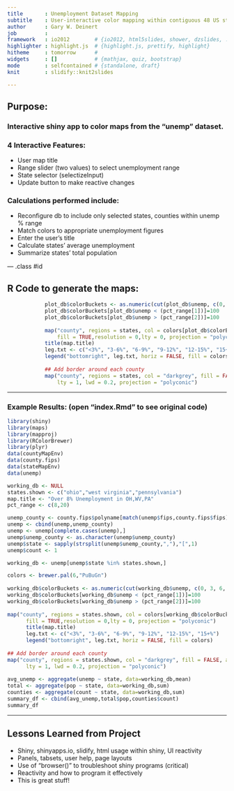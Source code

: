 ```yaml
---
title       : Unemployment Dataset Mapping
subtitle    : User-interactive color mapping within contiguous 48 US states   
author      : Gary W. Deinert
job         : 
framework   : io2012        # {io2012, html5slides, shower, dzslides, ...}
highlighter : highlight.js  # {highlight.js, prettify, highlight}
hitheme     : tomorrow      # 
widgets     : []            # {mathjax, quiz, bootstrap}
mode        : selfcontained # {standalone, draft}
knit        : slidify::knit2slides

---
```


## Purpose:
### Interactive shiny app to color maps from the "unemp" dataset.   

### 4 Interactive Features:
+ User map title
+ Range slider (two values) to select unemployment range
+ State selector (selectizeInput)
+ Update button to make reactive changes    

### Calculations performed include:
+ Reconfigure db to include only selected states, counties within unemp % range
+ Match colors to appropriate unemployment figures
+ Enter the user's title 
+ Calculate states' average unemployment
+ Summarize states' total population

--- .class #id 

## R Code to generate the maps:

```r
            plot_db$colorBuckets <- as.numeric(cut(plot_db$unemp, c(0, 3, 6, 9, 12, 15, 100)))
            plot_db$colorBuckets[plot_db$unemp < (pct_range[1])]=100
            plot_db$colorBuckets[plot_db$unemp > (pct_range[2])]=100            
            
            map("county", regions = states, col = colors[plot_db$colorBuckets], 
                fill = TRUE,resolution = 0,lty = 0, projection = "polyconic")
            title(map.title)
            leg.txt <- c("<3%", "3-6%", "6-9%", "9-12%", "12-15%", "15+%")
            legend("bottomright", leg.txt, horiz = FALSE, fill = colors)
            
            ## Add border around each county
            map("county", regions = states, col = "darkgrey", fill = FALSE, add = TRUE, 
                lty = 1, lwd = 0.2, projection = "polyconic")
```

---

### Example Results: (open "index.Rmd" to see original code)
```r
library(shiny)
library(maps)
library(mapproj)
library(RColorBrewer)
library(plyr)
data(countyMapEnv)
data(county.fips)
data(stateMapEnv)
data(unemp)

working_db <- NULL
states.shown <- c("ohio","west virginia","pennsylvania")
map.title <- "Over 8% Unemployment in OH,WV,PA"
pct_range <- c(8,20)

unemp_county <- county.fips$polyname[match(unemp$fips,county.fips$fips)]      
unemp <- cbind(unemp,unemp_county)
unemp <- unemp[complete.cases(unemp),]
unemp$unemp_county <- as.character(unemp$unemp_county)
unemp$state <- sapply(strsplit(unemp$unemp_county,","),"[",1)
unemp$count <- 1

working_db <- unemp[unemp$state %in% states.shown,]

colors <- brewer.pal(6,"PuBuGn") 
                        
working_db$colorBuckets <- as.numeric(cut(working_db$unemp, c(0, 3, 6, 9, 12, 15, 100)))
working_db$colorBuckets[working_db$unemp < (pct_range[1])]=100
working_db$colorBuckets[working_db$unemp > (pct_range[2])]=100            
            
map("county", regions = states.shown, col = colors[working_db$colorBuckets], 
      fill = TRUE,resolution = 0,lty = 0, projection = "polyconic")
      title(map.title)
      leg.txt <- c("<3%", "3-6%", "6-9%", "9-12%", "12-15%", "15+%")
      legend("bottomright", leg.txt, horiz = FALSE, fill = colors)
            
## Add border around each county
map("county", regions = states.shown, col = "darkgrey", fill = FALSE, add = TRUE, 
      lty = 1, lwd = 0.2, projection = "polyconic")
            
avg_unemp <- aggregate(unemp ~ state, data=working_db,mean)
total <- aggregate(pop ~ state, data=working_db,sum)
counties <- aggregate(count ~ state, data=working_db,sum)
summary_df <- cbind(avg_unemp,total$pop,counties$count)
summary_df

```

---

## Lessons Learned from Project    

+ Shiny, shinyapps.io, slidify, html usage within shiny, UI reactivity
+ Panels, tabsets, user help, page layouts
+ Use of "browser()" to troubleshoot shiny programs (critical)
+ Reactivity and how to program it effectively
+ This is great stuff!
